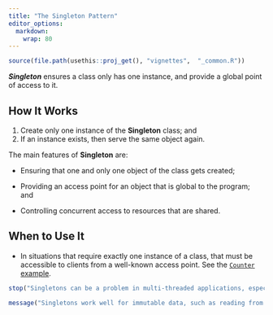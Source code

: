 ```yaml
---
title: "The Singleton Pattern"
editor_options: 
  markdown: 
    wrap: 80
---
```


```r
source(file.path(usethis::proj_get(), "vignettes",  "_common.R"))
```

<!-- One line about what the function does -->

***Singleton*** ensures a class only has one instance, and provide a global
point of access to it.

## How It Works

1.  Create only one instance of the **Singleton** class; and
2.  If an instance exists, then serve the same object again.

The main features of **Singleton** are:

-   Ensuring that one and only one object of the class gets created;

-   Providing an access point for an object that is global to the program; and

-   Controlling concurrent access to resources that are shared.

## When to Use It

-   In situations that require exactly one instance of a class, that must be
    accessible to clients from a well-known access point. See the [`Counter`
    example](#example-1).

```r
stop("Singletons can be a problem in multi-threaded applications, especially when they manipulate mutable data.")
```

```r
message("Singletons work well for immutable data, such as reading from some data source, since anything that can’t change isn’t going to run into thread clash problems.")
```
